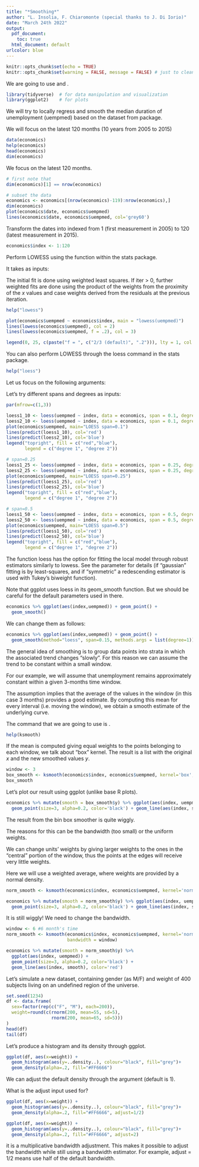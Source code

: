 ```yaml
---
title: "*Smoothing*"
author: "L. Insolia, F. Chiaromonte (special thanks to J. Di Iorio)"
date: "March 24th 2022"
output:
  pdf_document:
    toc: true
  html_document: default
urlcolor: blue
---
```




```r
knitr::opts_chunk$set(echo = TRUE)
knitr::opts_chunk$set(warning = FALSE, message = FALSE) # just to clean the pdf files, not recommended in practice!
```


\section{Introduction}

\subsection{Libraries}
We are going to use \textbf{tidyverse} and \textbf{ggplot2}.

```r
library(tidyverse)  # for data manipulation and visualization
library(ggplot2)    # for plots
```


\subsection{Data}
We will try to locally regress and smooth the median duration of unemployment (uempmed) based on the \textbf{economics} dataset from \textbf{ggplot2} package. 

We will focus on the latest 120 months (10 years from 2005 to 2015)

```r
data(economics)
help(economics)
head(economics)
dim(economics)
```

We focus on the latest 120 months.
```r

# first note that 
dim(economics)[1] == nrow(economics)

# subset the data
economics <- economics[(nrow(economics)-119):nrow(economics),]
dim(economics)
plot(economics$date, economics$uempmed)
lines(economics$date, economics$uempmed, col='grey60')

```

Transform the dates into indexed from 1 (first measurement in 2005) to 120 (latest measurement in 2015).
```r
economics$index <- 1:120
```


\section{LOWESS}


Perform LOWESS using the \textbf{lowess} function within the stats package.

It takes as inputs:
\begin{itemize}
  \item $x, y$: vectors giving the coordinates of the points in the scatter plot. 
  \item $f$: smoother span. This gives the proportion of points in the plot which influence the smooth at each value. Larger values give more smoothness.
  \item iter: the number of ‘robustifying’ iterations which should be performed. Using smaller values of iter will make lowess run faster.
\end{itemize}

\textit{Remark:} The initial fit is done using weighted least squares. 
If iter > 0, further weighted fits are done using the product of the weights from the proximity of the $x$ values and case weights derived from the residuals at the previous iteration.
```r
help("lowess")

plot(economics$uempmed ~ economics$index, main = "lowess(uempmed)")
lines(lowess(economics$uempmed), col = 2)
lines(lowess(economics$uempmed, f = .2), col = 3)

legend(0, 25, c(paste("f = ", c("2/3 (default)", ".2"))), lty = 1, col = 2:3)
```


You can also perform LOWESS through the loess command in the stats package.
```r
help("loess")
```

Let us focus on the following arguments:
\begin{itemize}
  \item \textbf{formula:} a formula specifying the numeric response and one to four numeric predictors
  \item \textbf{data:} the dataframe
  \item \textbf{span:} the parameter which controls the degree of smoothing
  \item \textbf{degree:} the degree of the polynomials to be used, normally 1 or 2
\end{itemize}

Let's try different spans and degrees as inputs:
```r

par(mfrow=c(1,3))

loess1_10 <- loess(uempmed ~ index, data = economics, span = 0.1, degree=1) 
loess2_10 <- loess(uempmed ~ index, data = economics, span = 0.1, degree=2) 
plot(economics$uempmed, main="LOESS span=0.1")
lines(predict(loess1_10), col='red')
lines(predict(loess2_10), col='blue')
legend("topright", fill = c("red","blue"), 
       legend = c("degree 1", "degree 2"))

# span=0.25
loess1_25 <- loess(uempmed ~ index, data = economics, span = 0.25, degree=1) 
loess2_25 <- loess(uempmed ~ index, data = economics, span = 0.25, degree=2) 
plot(economics$uempmed, main="LOESS span=0.25")
lines(predict(loess1_25), col='red')
lines(predict(loess2_25), col='blue')
legend("topright", fill = c("red","blue"), 
       legend = c("degree 1", "degree 2"))

# span=0.5
loess1_50 <- loess(uempmed ~ index, data = economics, span = 0.5, degree=1) 
loess2_50 <- loess(uempmed ~ index, data = economics, span = 0.5, degree=2) 
plot(economics$uempmed, main="LOESS span=0.5")
lines(predict(loess1_50), col='red')
lines(predict(loess2_50), col='blue')
legend("topright", fill = c("red","blue"), 
       legend = c("degree 1", "degree 2"))

```

The function loess has the option for fitting the local model through robust estimators similarly to lowess.
See the \textbf{family} parameter for details (if "gaussian" fitting is by least-squares, and if "symmetric" a redescending estimator is used with Tukey's biweight function).


Note that ggplot uses loess in its geom_smooth function.
But we should be careful for the default parameters used in there.
```r
economics %>% ggplot(aes(index,uempmed)) + geom_point() + 
  geom_smooth()
```

We can change them as follows:
```r
economics %>% ggplot(aes(index,uempmed)) + geom_point() + 
  geom_smooth(method="loess", span=0.15, methods.args = list(degree=1))
```

\section{Bin Smoothing and Kernel Smoothing}

The general idea of smoothing is to group data points into strata in which the associated trend changes "slowly". 
For this reason we can assume the trend to be constant within a small window. 

For our example, we will assume that unemployment remains approximately constant within a given 3-months time window.

The assumption implies that the average of the values in the window (in this case 3 months) provides a good estimate. 
By computing this mean for every interval (i.e. moving the window), we obtain a smooth estimate of the underlying curve.

The command that we are going to use is \textbf{ksmooth}.
```r
help(ksmooth)
```

If the mean is computed giving equal weights to the points belonging to each window, we talk about "box" kernel.
The result is a list with the original $x$ and the new smoothed values $y$.
```r
window <- 3
box_smooth <- ksmooth(economics$index, economics$uempmed, kernel='box', bandwidth = window)
box_smooth
```

Let's plot our result using ggplot (unlike base R plots).
```r
economics %>% mutate(smooth = box_smooth$y) %>% ggplot(aes(index, uempmed)) + 
  geom_point(size=3, alpha=0.2, color='black') + geom_line(aes(index, smooth), color='red')
```

The result from the bin box smoother is quite wiggly. 

The reasons for this can be the bandwidth (too small) or the uniform weights. 

We can change units' weights by giving larger weights to the ones in the "central" portion of the window, thus the points at the edges will receive very little weights.

Here we will use a weighted average, where weights are provided by a normal density.
```r
norm_smooth <- ksmooth(economics$index, economics$uempmed, kernel='normal', bandwidth = window)

economics %>% mutate(smooth = norm_smooth$y) %>% ggplot(aes(index, uempmed)) + 
  geom_point(size=3, alpha=0.2, color='black') + geom_line(aes(index, smooth), color='red')
```

It is still wiggly! We need to change the bandwidth.
```r
window <- 6 #6 month's time
norm_smooth <- ksmooth(economics$index, economics$uempmed, kernel='normal', 
                       bandwidth = window)

economics %>% mutate(smooth = norm_smooth$y) %>% 
  ggplot(aes(index, uempmed)) + 
  geom_point(size=3, alpha=0.2, color='black') + 
  geom_line(aes(index, smooth), color='red')

```

\section{General Idea on Kernel Density Estimator}

Let's simulate a new dataset, containing gender (as M/F) and weight of 400 subjects living on an undefined region of the universe.
```r
set.seed(1234)
df <- data.frame(
  sex=factor(rep(c("F", "M"), each=200)),
  weight=round(c(rnorm(200, mean=55, sd=5),
                 rnorm(200, mean=65, sd=5)))
)
head(df)
tail(df)
```

Let's produce a histogram and its density through ggplot.
```r
ggplot(df, aes(x=weight)) + 
  geom_histogram(aes(y=..density..), colour="black", fill="grey")+
  geom_density(alpha=.2, fill="#FF6666") 
```

We can adjust the default density through the \textbf{adjust} argument (default is 1).

What is the adjust input used for?
```r
ggplot(df, aes(x=weight)) + 
  geom_histogram(aes(y=..density..), colour="black", fill="grey")+
  geom_density(alpha=.2, fill="#FF6666", adjust=1/2) 

ggplot(df, aes(x=weight)) + 
  geom_histogram(aes(y=..density..), colour="black", fill="grey")+
  geom_density(alpha=.2, fill="#FF6666", adjust=2) 
```

\textit{Spoiler:}	 it is a multiplicative bandwidth adjustment. 
This makes it possible to adjust the bandwidth while still using a bandwidth estimator. 
For example, adjust = 1/2 means use half of the default bandwidth.
